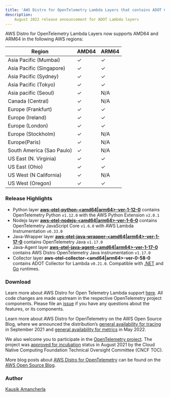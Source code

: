 ```yaml
---
title: 'AWS Distro for OpenTelemetry Lambda Layers that contains ADOT Collector v0.21.0 are now available'
description:
    August 2022 release announcement for ADOT Lambda layers
---
```



<SectionSeparator />

AWS Distro for OpenTelemetry Lambda Layers now supports AMD64 and ARM64 in the following AWS regions:

|Region                   | AMD64 | ARM64 |
|-------------------------|-------|-------|
|Asia Pacific (Mumbai)    |  ✓    |  ✓    |
|Asia Pacific (Singapore) |  ✓    |  ✓    |
|Asia Pacific (Sydney)    |  ✓    |  ✓    |
|Asia Pacific (Tokyo)     |  ✓    |  ✓    |
|Asia pacific (Seoul)     |  ✓    | N/A   |
|Canada (Central)         |  ✓    | N/A   |
|Europe (Frankfurt)       |  ✓    |  ✓    |
|Europe (Ireland)         |  ✓    |  ✓    |
|Europe (London)          |  ✓    |  ✓    |
|Europe (Stockholm)       |  ✓    | N/A   |
|Europe(Paris)            |  ✓    | N/A   |
|South America (Sao Paulo)|  ✓    | N/A   |
|US East (N. Virginia)    |  ✓    |  ✓    |
|US East (Ohio)           |  ✓    |  ✓    |
|US West (N California)   |  ✓    | N/A   |
|US West (Oregon)         |  ✓    |  ✓    |

<SectionSeparator />

### Release Highlights

- Python layer [**aws-otel-python-<amd64|arm64>-ver-1-12-0**](https://aws-otel.github.io/docs/getting-started/lambda/lambda-python) contains OpenTelemetry Python `v1.12.0` with the AWS Python Extension `v2.0.1`
- Nodejs layer [**aws-otel-nodejs-<amd64|arm64>-ver-1-6-0**](https://aws-otel.github.io/docs/getting-started/lambda/lambda-js) contains OpenTelemetry JavaScript Core `v1.6.0` with AWS Lambda Instrumentation `v0.33.0`
- Java-Wrapper layer [**aws-otel-java-wrapper-<amd64|arm64>-ver-1-17-0**](https://aws-otel.github.io/docs/getting-started/lambda/lambda-java) contains OpenTelemetry Java `v1.17.0`
- Java-Agent layer [**aws-otel-java-agent-<amd64|arm64>-ver-1-17-0**](https://aws-otel.github.io/docs/getting-started/lambda/lambda-java-auto-instr) contains AWS Distro OpenTelemetry Java instrumentation `v1.17.0`
- Collector layer **aws-otel-collector-<amd64|arm64>-ver-0-58-0** contains ADOT Collector for Lambda `v0.21.0`. Compatible with [.NET](https://aws-otel.github.io/docs/getting-started/lambda/lambda-dotnet) and [Go](https://aws-otel.github.io/docs/getting-started/lambda/lambda-go) runtimes.

### Download

Learn more about AWS Distro for Open Telemetry Lambda support [here](https://aws-otel.github.io/docs/getting-started/lambda). All code changes are made upstream in the respective OpenTelemetry project components. Please file an [issue](https://github.com/aws-observability/aws-otel-community/issues) if you have any questions about the features, or its components.

Learn more about AWS Distro for OpenTelemetry on the AWS Open Source Blog, where we announced the distribution’s [general availability for tracing](https://aws.amazon.com/blogs/opensource/aws-distro-for-opentelemetry-is-now-ga-for-tracing/) in September 2021 and [general availability for metrics](https://aws.amazon.com/blogs/opensource/aws-distro-for-opentelemetry-is-now-generally-available-for-metrics/) in May 2022.

We also welcome you to participate in the [OpenTelemetry project](https://github.com/open-telemetry). The project was [approved for incubation](https://www.cncf.io/blog/2021/08/26/opentelemetry-becomes-a-cncf-incubating-project/) status in August 2021 by the Cloud Native Computing Foundation Technical Oversight Committee (CNCF TOC).

More blog posts about 
[AWS Distro for OpenTelemetry](https://aws.amazon.com/blogs/opensource/category/management-tools/aws-distro-for-opentelemetry/) can be found on the 
[AWS Open Source Blog](https://aws.amazon.com/blogs/opensource/category/management-tools/aws-distro-for-opentelemetry/).



### Author


[Kausik Amancherla](https://github.com/kausik-A) 
